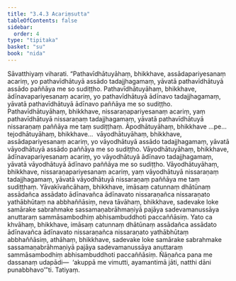 ```yaml
---
title: "3.4.3 Acariṃsutta"
tableOfContents: false
sidebar:
  order: 4
type: "tipitaka"
basket: "su"
book: "nida"
---
```



<DynamicBreadcrumb />

<Division number="116" book="nida" bookNo="12" page="380">

<Paragraph number="794" book="nida">
Sāvatthiyaṃ viharati. “Pathavīdhātuyāhaṃ, bhikkhave, assādapariyesanaṃ acariṃ, yo pathavīdhātuyā assādo tadajjhagamaṃ, yāvatā pathavīdhātuyā assādo paññāya me so sudiṭṭho. Pathavīdhātuyāhaṃ, bhikkhave, ādīnavapariyesanaṃ acariṃ, yo pathavīdhātuyā ādīnavo tadajjhagamaṃ, yāvatā pathavīdhātuyā ādīnavo paññāya me so sudiṭṭho. Pathavīdhātuyāhaṃ, bhikkhave, nissaraṇapariyesanaṃ acariṃ, yaṃ pathavīdhātuyā nissaraṇaṃ tadajjhagamaṃ, yāvatā pathavīdhātuyā nissaraṇaṃ paññāya me taṃ sudiṭṭhaṃ.
</Paragraph>

<Paragraph number="795" book="nida">
Āpodhātuyāhaṃ, bhikkhave …pe…  tejodhātuyāhaṃ, bhikkhave…  vāyodhātuyāhaṃ, bhikkhave, assādapariyesanaṃ acariṃ, yo vāyodhātuyā assādo tadajjhagamaṃ, yāvatā vāyodhātuyā assādo paññāya me so sudiṭṭho. Vāyodhātuyāhaṃ, bhikkhave, ādīnavapariyesanaṃ acariṃ, yo vāyodhātuyā ādīnavo tadajjhagamaṃ, yāvatā vāyodhātuyā ādīnavo paññāya me so sudiṭṭho. Vāyodhātuyāhaṃ, bhikkhave, nissaraṇapariyesanaṃ acariṃ, yaṃ vāyodhātuyā nissaraṇaṃ tadajjhagamaṃ, yāvatā vāyodhātuyā nissaraṇaṃ paññāya me taṃ sudiṭṭhaṃ.
</Paragraph>

<Paragraph number="796" book="nida">
Yāvakīvañcāhaṃ, bhikkhave, imāsaṃ catunnaṃ dhātūnaṃ assādañca assādato ādīnavañca ādīnavato nissaraṇañca nissaraṇato yathābhūtaṃ na abbhaññāsiṃ, neva tāvāhaṃ, bhikkhave, sadevake loke samārake sabrahmake sassamaṇabrāhmaṇiyā pajāya sadevamanussāya anuttaraṃ sammāsambodhiṃ abhisambuddhoti paccaññāsiṃ.
</Paragraph>

<Paragraph number="797" book="nida">
Yato ca khvāhaṃ, bhikkhave, imāsaṃ catunnaṃ dhātūnaṃ assādañca assādato ādīnavañca ādīnavato nissaraṇañca nissaraṇato yathābhūtaṃ abbhaññāsiṃ, athāhaṃ, bhikkhave, sadevake loke samārake sabrahmake sassamaṇabrāhmaṇiyā pajāya sadevamanussāya anuttaraṃ sammāsambodhiṃ abhisambuddhoti paccaññāsiṃ. Ñāṇañca pana me dassanaṃ udapādi—  ‘akuppā me vimutti, ayamantimā jāti, natthi dāni punabbhavo’”ti.

</Paragraph>
</Division>

<Paragraph number="798" type="center" book="nida">
Tatiyaṃ.
</Paragraph>